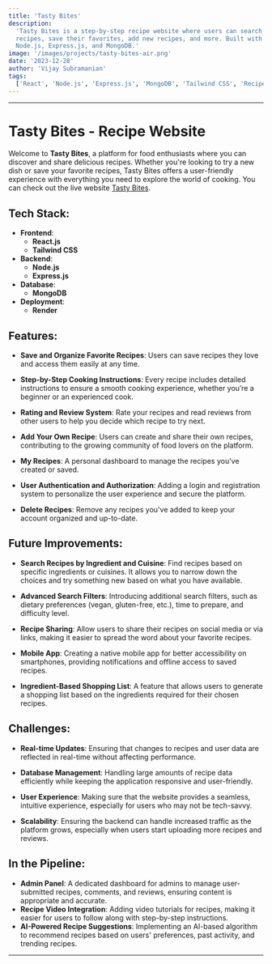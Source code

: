 ```yaml
---
title: 'Tasty Bites'
description:
  'Tasty Bites is a step-by-step recipe website where users can search for
  recipes, save their favorites, add new recipes, and more. Built with React,
  Node.js, Express.js, and MongoDB.'
image: '/images/projects/tasty-bites-air.png'
date: '2023-12-28'
author: 'Vijay Subramanian'
tags:
  ['React', 'Node.js', 'Express.js', 'MongoDB', 'Tailwind CSS', 'Recipe App']
---
```


---

# Tasty Bites - Recipe Website

Welcome to **Tasty Bites**, a platform for food enthusiasts where you can
discover and share delicious recipes. Whether you're looking to try a new dish
or save your favorite recipes, Tasty Bites offers a user-friendly experience
with everything you need to explore the world of cooking. You can check out the
live website [Tasty Bites](https://cookingnotes-frontend.onrender.com/).

## Tech Stack:

- **Frontend**:
  - **React.js**
  - **Tailwind CSS**
- **Backend**:
  - **Node.js**
  - **Express.js**
- **Database**:
  - **MongoDB**
- **Deployment**:
  - **Render**

## Features:

- **Save and Organize Favorite Recipes**: Users can save recipes they love and
  access them easily at any time.

- **Step-by-Step Cooking Instructions**: Every recipe includes detailed
  instructions to ensure a smooth cooking experience, whether you’re a beginner
  or an experienced cook.

- **Rating and Review System**: Rate your recipes and read reviews from other
  users to help you decide which recipe to try next.

- **Add Your Own Recipe**: Users can create and share their own recipes,
  contributing to the growing community of food lovers on the platform.

- **My Recipes**: A personal dashboard to manage the recipes you've created or
  saved.

- **User Authentication and Authorization**: Adding a login and registration
  system to personalize the user experience and secure the platform.

- **Delete Recipes**: Remove any recipes you've added to keep your account
  organized and up-to-date.

## Future Improvements:

- **Search Recipes by Ingredient and Cuisine**: Find recipes based on specific
  ingredients or cuisines. It allows you to narrow down the choices and try
  something new based on what you have available.

- **Advanced Search Filters**: Introducing additional search filters, such as
  dietary preferences (vegan, gluten-free, etc.), time to prepare, and
  difficulty level.

- **Recipe Sharing**: Allow users to share their recipes on social media or via
  links, making it easier to spread the word about your favorite recipes.

- **Mobile App**: Creating a native mobile app for better accessibility on
  smartphones, providing notifications and offline access to saved recipes.

- **Ingredient-Based Shopping List**: A feature that allows users to generate a
  shopping list based on the ingredients required for their chosen recipes.

## Challenges:

- **Real-time Updates**: Ensuring that changes to recipes and user data are
  reflected in real-time without affecting performance.
- **Database Management**: Handling large amounts of recipe data efficiently
  while keeping the application responsive and user-friendly.
- **User Experience**: Making sure that the website provides a seamless,
  intuitive experience, especially for users who may not be tech-savvy.

- **Scalability**: Ensuring the backend can handle increased traffic as the
  platform grows, especially when users start uploading more recipes and
  reviews.

## In the Pipeline:

- **Admin Panel**: A dedicated dashboard for admins to manage user-submitted
  recipes, comments, and reviews, ensuring content is appropriate and accurate.
- **Recipe Video Integration**: Adding video tutorials for recipes, making it
  easier for users to follow along with step-by-step instructions.
- **AI-Powered Recipe Suggestions**: Implementing an AI-based algorithm to
  recommend recipes based on users' preferences, past activity, and trending
  recipes.

---
